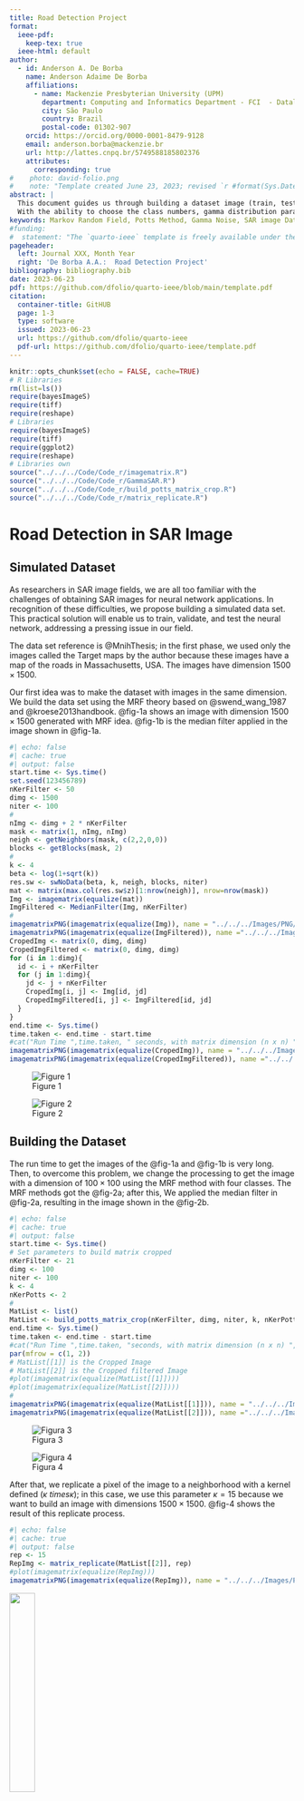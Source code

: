 ```yaml
---
title: Road Detection Project
format:
  ieee-pdf:
    keep-tex: true
  ieee-html: default
author:
  - id: Anderson A. De Borba
    name: Anderson Adaime De Borba
    affiliations:
      - name: Mackenzie Presbyterian University (UPM)
        department: Computing and Informatics Department - FCI  - Datalab 
        city: São Paulo
        country: Brazil
        postal-code: 01302-907
    orcid: https://orcid.org/0000-0001-8479-9128
    email: anderson.borba@mackenzie.br
    url: http://lattes.cnpq.br/5749588185802376
    attributes:
      corresponding: true
#    photo: david-folio.png
#    note: "Template created June 23, 2023; revised `r #format(Sys.Date(),format='%B %d, %Y')`."
abstract: |
  This document guides us through building a dataset image (train, test, and validation) using the Markov Random Field (MRF) with four classes, each with gamma noise inserted, and the road maps (Target maps) from the Massachusetts road dataset are utilized. The dataset comprises approximately one thousand road maps combined with the image result of the MRF method with gamma noise to generate around one thousand images.
  With the ability to choose the class numbers, gamma distribution parameters, and road maps, we have a high degree of flexibility in the dataset creation process. This allows us to generate a significant number of images, thereby creating a versatile simulated dataset SAR with roads.
keywords: Markov Random Field, Potts Method, Gamma Noise, SAR image Dataset.
#funding:
#  statement: "The `quarto-ieee` template is freely available under the MIT #license on github: <https://github.com/dfolio/quarto-ieee>."
pageheader:
  left: Journal XXX, Month Year
  right: 'De Borba A.A.:  Road Detection Project'
bibliography: bibliography.bib
date: 2023-06-23
pdf: https://github.com/dfolio/quarto-ieee/blob/main/template.pdf
citation:
  container-title: GitHUB
  page: 1-3
  type: software
  issued: 2023-06-23
  url: https://github.com/dfolio/quarto-ieee
  pdf-url: https://github.com/dfolio/quarto-ieee/template.pdf
---
```


```r
knitr::opts_chunk$set(echo = FALSE, cache=TRUE)
# R Libraries
rm(list=ls())
require(bayesImageS)
require(tiff)
require(reshape)
# Libraries
require(bayesImageS)
require(tiff)
require(ggplot2)
require(reshape)
# Libraries own
source("../../../Code/Code_r/imagematrix.R")
source("../../../Code/Code_r/GammaSAR.R")
source("../../../Code/Code_r/build_potts_matrix_crop.R")
source("../../../Code/Code_r/matrix_replicate.R")
```

# Road Detection in SAR Image
## Simulated Dataset
As researchers in SAR image fields, we are all too familiar with the challenges of obtaining SAR images for neural network applications. In recognition of these difficulties, we propose building a simulated data set. This practical solution will enable us to train, validate, and test the neural network, addressing a pressing issue in our field.

The data set reference is  @MnihThesis; in the first phase, we used only the images called the Target maps by the author because these images have a map of the roads in Massachusetts, USA. The images have dimension $1500 \times 1500$.

Our first idea was to make the dataset with images in the same dimension. We build the data set using the MRF theory based on @swend_wang_1987 and @kroese2013handbook. @fig-1a shows an image with dimension $1500 \times 1500$ generated with MRF idea. @fig-1b is the median filter applied in the image shown in @fig-1a.
```r
#| echo: false
#| cache: true
#| output: false
start.time <- Sys.time()
set.seed(123456789)
nKerFilter <- 50
dimg <- 1500
niter <- 100
#
nImg <- dimg + 2 * nKerFilter
mask <- matrix(1, nImg, nImg)
neigh <- getNeighbors(mask, c(2,2,0,0))
blocks <- getBlocks(mask, 2)
#
k <- 4
beta <- log(1+sqrt(k))
res.sw <- swNoData(beta, k, neigh, blocks, niter)
mat <- matrix(max.col(res.sw$z)[1:nrow(neigh)], nrow=nrow(mask))
Img <- imagematrix(equalize(mat))
ImgFiltered <- MedianFilter(Img, nKerFilter)
#
imagematrixPNG(imagematrix(equalize(Img)), name = "../../../Images/PNG/fig1Mask_classes1_crop_unless.png")
imagematrixPNG(imagematrix(equalize(ImgFiltered)), name ="../../../Images/PNG/fig1Mask_classes1_median_crop_unless.png")
CropedImg <- matrix(0, dimg, dimg)
CropedImgFiltered <- matrix(0, dimg, dimg)
for (i in 1:dimg){
  id <- i + nKerFilter
  for (j in 1:dimg){
    jd <- j + nKerFilter
    CropedImg[i, j] <- Img[id, jd]
    CropedImgFiltered[i, j] <- ImgFiltered[id, jd]
  }
}
end.time <- Sys.time()
time.taken <- end.time - start.time
#cat("Run Time ",time.taken, " seconds, with matrix dimension (n x n) ", dimg)
imagematrixPNG(imagematrix(equalize(CropedImg)), name = "../../../Images/PNG/fig1Mask_classes1.png")
imagematrixPNG(imagematrix(equalize(CropedImgFiltered)), name ="../../../Images/PNG/fig1Mask_classes1_median.png")
```
:::{#fig-1  layout-ncol=2}
![Figure 1](../../../Images/PNG/fig1Mask_classes1.png){#fig-1a}

![Figure 2](../../../Images/PNG/fig1Mask_classes1_median.png){#fig-1b}
:::

## Building the Dataset
The run time to get the images of the @fig-1a and @fig-1b  is very long. Then,  to overcome this problem, we change the processing to get the image with a dimension of $100\times 100$ using the MRF method with four classes. The MRF methods got the @fig-2a; after this, We applied the median filter in @fig-2a, resulting in the image shown in the @fig-2b.
```r
#| echo: false
#| cache: true
#| output: false
start.time <- Sys.time()
# Set parameters to build matrix cropped
nKerFilter <- 21
dimg <- 100
niter <- 100
k <- 4
nKerPotts <- 2
#
MatList <- list()
MatList <- build_potts_matrix_crop(nKerFilter, dimg, niter, k, nKerPotts)
end.time <- Sys.time()
time.taken <- end.time - start.time
#cat("Run Time ",time.taken, "seconds, with matrix dimension (n x n) ", dimg)
par(mfrow = c(1, 2))
# MatList[[1]] is the Cropped Image
# MatList[[2]] is the Cropped filtered Image
#plot(imagematrix(equalize(MatList[[1]])))
#plot(imagematrix(equalize(MatList[[2]])))
#
imagematrixPNG(imagematrix(equalize(MatList[[1]])), name = "../../../Images/PNG/fig1Mask_classes1_cropped.png")
imagematrixPNG(imagematrix(equalize(MatList[[2]])), name ="../../../Images/PNG/fig1Mask_classes1_median_cropped.png")
```
:::{#fig-2  layout-ncol=2}
![Figura 3](../../../Images/PNG/fig1Mask_classes1_cropped.png){#fig-2a}

![Figura 4](../../../Images/PNG/fig1Mask_classes1_median_cropped.png){#fig-2b}
:::

After that, we replicate a pixel of the image to a neighborhood with a kernel defined ($\kappa \ times \kappa$); in this case, we use this parameter $\kappa = 15$ because we want to build an image with dimensions $1500\times 1500$. @fig-4 shows the result of this replicate process.
```r
#| echo: false
#| cache: true
#| output: false
rep <- 15
RepImg <- matrix_replicate(MatList[[2]], rep)
#plot(imagematrix(equalize(RepImg)))
imagematrixPNG(imagematrix(equalize(RepImg)), name = "../../../Images/PNG/fig1Mask_classes1_cropped_repl.png")
```
:::{#fig-3}
![ ](../../../Images/PNG/fig1Mask_classes1_cropped_repl.png){width="30%"}
:::

Now, we use an arbitrary image of the Target maps of the Massachusetts Road Dataset. We superposed this image with the image shown in @fig-3; its procedure generates the image shown in @fig-4.
```r
#| echo: false
#| cache: true
#| output: false
roads <- readTIFF("../../../Images/TIF/10528735_15.tif")
Classes1pRoads <- pmax(RepImg, roads*(k+1))
imagematrixPNG(imagematrix(equalize(Classes1pRoads)), name = "../../../Images/PNG/Classes1pRoads.png")
#plot(imagematrix(equalize(Classes1pRoads)))
```
:::{#fig-4}
![](../../../Images/PNG/Classes1pRoads.png){width="30%"}
:::

In this phase of the image simulated build, we insert gamma noise into each of the four image classes shown in the @fig-4.

The parameters to the gamma function to insert the noise are  $L$ and $\frac{L}{\text{mean}}$, where $L=4$ and mean setting with 50, 100, 150, 200, and 500.
```r
#| echo: false
#| cache: true
#| output: false
## Distributions and data for Classes1pRoads
L <- 4
# Increasingly brighter classes
SARclass1 <- rgammaSAR(sum(Classes1pRoads==1), L, 50)
SARclass2 <- rgammaSAR(sum(Classes1pRoads==2), L, 100)
SARclass3 <- rgammaSAR(sum(Classes1pRoads==3), L, 150)
SARclass4 <- rgammaSAR(sum(Classes1pRoads==4), L, 200)
SARclass5 <- rgammaSAR(sum(Classes1pRoads==5), L, 500)
```

```r
#| echo: false
#| cache: true
#| output: false
# The observed SAR image

SAR1 <- Classes1pRoads

SAR1[Classes1pRoads==1] <- SARclass1
SAR1[Classes1pRoads==2] <- SARclass2 
SAR1[Classes1pRoads==3] <- SARclass3
SAR1[Classes1pRoads==4] <- SARclass4
#SAR1[Classes1pRoads==5] <- SARclass5
#SAR1[Classes1pRoads==6] <- SARroads
```

```r
#| echo: false
#| cache: true
#| output: false
imagematrixPNG(imagematrix(equalize(SAR1)), name = "../../../Images/PNG/SAR1.png")
```

## Result
We applied the approach reported in this text to building the @fig-5. We can describe the image with five classes: one road class without noise and four classes with different hypothetical noises characterizing forest, urban, ocean, lake, agricultural cultivation, etc.

:::{#fig-5}
![](../../../Images/PNG/SAR1.png){width="30%"}
:::

## Discussion
With the methodology described in this report, which scheme is represented in @fig-6, we can choose a number of the classes in the MRF method and add gamma distribution to simulated noise in each class defined. We now have two control parameters, the class numbers and gamma distribution parameters (two per class). The third parameter can be considered an image among the road maps in the Massachusetts Road dataset, which has around one thousand road maps. 

This way, we have three control parameters to build a simulated dataset to train, validate, and test a convolutional neural network (CNN) and apply it to the real SAR image for road detection.   

Some questions.
\begin{itemize}
\item When do we use Gamma distribution or other distribution, for example, the G calligraphic distributions? Uniform or non-uniform regions? Mixed both?
\item When do we estimate the region parameters or use parameters found in the literature? The first idea can have better accuracy in the detection phase.
\end{itemize}

:::{#fig-6}
![ ](../../../Figures/PDF/OutlineSimulationRoads.pdf){width="51%"}
:::

::: {.content-visible when-format="pdf"}
# References {-}
:::